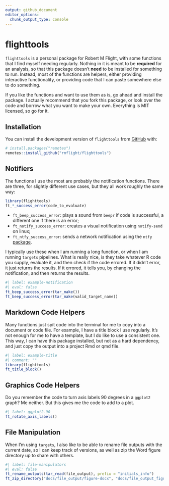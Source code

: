 ```yaml
---
output: github_document
editor_options: 
  chunk_output_type: console
---
```



# flighttools

<!-- badges: start -->
<!-- badges: end -->

`flighttools` is a personal package for Robert M Flight, with some functions that I find
myself needing regularly.
Nothing in it is meant to be **required** for an analysis, so that this package doesn't **need** to
be installed for something to run.
Instead, most of the functions are helpers, either providing interactive functionality, or providing
code that I can paste somewhere else to do something.

If you like the functions and want to use them as is, go ahead and install the package.
I actually recommend that you fork this package, or look over the code and borrow what you want
to make your own.
Everything is MIT licensed, so go for it.

## Installation

You can install the development version of `flighttools` from [GitHub](https://github.com/) with:

``` r
# install.packages("remotes")
remotes::install_github("rmflight/flighttools")
```

## Notifiers

The functions I use the most are probably the notification functions.
There are three, for slightly different use cases, but they all work roughly the same way:

``` r
library(flighttools)
ft_*_success_error(code_to_evaluate)
```

- `ft_beep_success_error`: plays a sound from `beepr` if code is successful, a different one if there is an error;
- `ft_notify_success_error`: creates a visual notification using `notify-send` on linux;
- `ft_ntfy_success_error`: sends a network notification using the `ntfy` [package](https://github.com/jonocarroll/ntfy).

I typically use these when I am running a long function, or when I am running `targets` pipelines.
What is really nice, is they take whatever R code you supply, evaluate it, and then check if the code errored.
If it didn't error, it just returns the results.
If it errored, it tells you, by changing the notification, and then returns the results.

```r
#| label: example-notification
#| eval: false
ft_beep_success_error(tar_make())
ft_beep_success_error(tar_make(valid_target_name))
```

## Markdown Code Helpers

Many functions just spit code into the terminal for me to copy into a document or code file.
For example, I have a title block I use regularly.
It's not enough for me to have a template, but I do like to use a consistent one.
This way, I can have this package installed, but not as a hard dependency, and just copy the output into a project Rmd or qmd file.

```r
#| label: example-title
#| comment: ""
library(flighttools)
ft_title_block()
```

## Graphics Code Helpers

Do you remember the code to turn axis labels 90 degrees in a `ggplot2` graph?
Me neither.
But this gives me the code to add to a plot.

```r
#| label: ggplot2-90
ft_rotate_axis_labels()
```

## File Manipulation

When I'm using `targets`, I also like to be able to rename file outputs with the current date, so I can keep track of versions, as well as zip the Word figure directory up to share with others.

```r
#| label: file-manipulators
#| eval: false
ft_rename_outputs(tar_read(file_output), prefix = "initials_info")
ft_zip_directory("docs/file_output/figure-docx", "docs/file_output_figures.zip")
```
